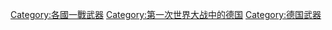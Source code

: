 [[Category:各國一戰武器|Category:各國一戰武器]]
[[Category:第一次世界大战中的德国|Category:第一次世界大战中的德国]]
[[Category:德国武器|Category:德国武器]]